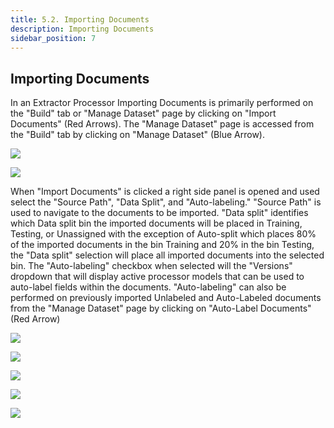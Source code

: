 ```yaml
---
title: 5.2. Importing Documents
description: Importing Documents
sidebar_position: 7
---
```


## Importing Documents

In an Extractor Processor Importing Documents is primarily performed on
the "Build" tab or "Manage Dataset" page by clicking on "Import
Documents" (Red Arrows). The "Manage Dataset" page is accessed from the
"Build" tab by clicking on "Manage Dataset" (Blue Arrow).

![](../../static/screenshots/DocAI/Extractor/extractor_importing_1.PNG)

![](../../static/screenshots/DocAI/Extractor/extractor_importing_2.PNG)

When "Import Documents" is clicked a right side panel is opened and used
select the "Source Path", "Data Split", and "Auto-labeling." "Source
Path" is used to navigate to the documents to be imported. "Data split"
identifies which Data split bin the imported documents will be placed in
Training, Testing, or Unassigned with the exception of Auto-split which
places 80% of the imported documents in the bin Training and 20% in the
bin Testing, the "Data split" selection will place all imported
documents into the selected bin. The "Auto-labeling" checkbox when
selected will the "Versions" dropdown that will display active processor
models that can be used to auto-label fields within the documents.
"Auto-labeling" can also be performed on previously imported Unlabeled
and Auto-Labeled documents from the "Manage Dataset" page by clicking on
"Auto-Label Documents" (Red Arrow)

![](../../static/screenshots/DocAI/Extractor/extractor_importing_3.PNG)

![](../../static/screenshots/DocAI/Extractor/extractor_importing_4.PNG)

![](../../static/screenshots/DocAI/Extractor/extractor_importing_5.PNG)

![](../../static/screenshots/DocAI/Extractor/extractor_importing_6.PNG)

![](../../static/screenshots/DocAI/Extractor/extractor_importing_7.PNG)

